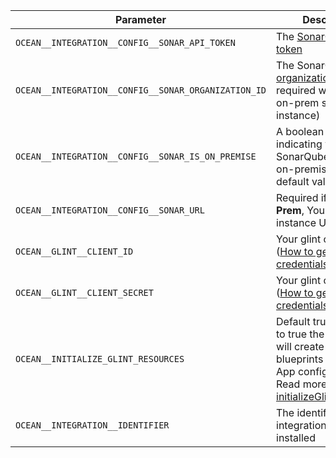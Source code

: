 | Parameter                                           | Description                                                                                                                                                                                                                                                                              | Required |
| --------------------------------------------------- | ---------------------------------------------------------------------------------------------------------------------------------------------------------------------------------------------------------------------------------------------------------------------------------------- | -------- |
| `OCEAN__INTEGRATION__CONFIG__SONAR_API_TOKEN`       | The [SonarQube API token](https://docs.sonarsource.com/sonarqube/9.8/user-guide/user-account/generating-and-using-tokens/#generating-a-token)                                                                                                                                            | ✅       |
| `OCEAN__INTEGRATION__CONFIG__SONAR_ORGANIZATION_ID` | The SonarQube [organization Key](https://docs.sonarsource.com/sonarcloud/appendices/project-information/#project-and-organization-keys) (Not required when using on-prem sonarqube instance)                                                                                             | ✅       |
| `OCEAN__INTEGRATION__CONFIG__SONAR_IS_ON_PREMISE`   | A boolean value indicating whether the SonarQube instance is on-premise. The default value is false                                                                                                                                                                                      | ✅       |
| `OCEAN__INTEGRATION__CONFIG__SONAR_URL`             | Required if using **On-Prem**, Your SonarQube instance URL                                                                                                                                                                                                                               | ❌       |
| `OCEAN__GLINT__CLIENT_ID`                            | Your glint client id ([How to get the credentials](https://docs.useglint.io/build-your-software-catalog/custom-integration/api/#find-your-glint-credentials))                                                                                                                             | ✅       |
| `OCEAN__GLINT__CLIENT_SECRET`                        | Your glint client secret ([How to get the credentials](https://docs.useglint.io/build-your-software-catalog/custom-integration/api/#find-your-glint-credentials))                                                                                                                         | ✅       |
| `OCEAN__INITIALIZE_GLINT_RESOURCES`                  | Default true, When set to true the integration will create default blueprints and the glint App config Mapping. Read more about [initializeGlintResources](https://ocean.useglint.io/develop-an-integration/integration-configuration/#initializeportresources---initialize-glint-resources) | ❌       |
| `OCEAN__INTEGRATION__IDENTIFIER`                    | The identifier of the integration that will be installed                                                                                                                                                                                                                                 | ✅       |
